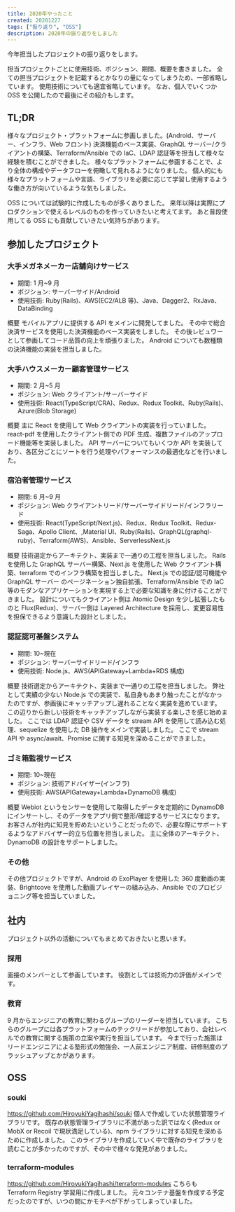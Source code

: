 ```yaml
---
title: 2020年やったこと
created: 20201227
tags: ["振り返り", "OSS"]
description: 2020年の振り返りをしました
---
```


今年担当したプロジェクトの振り返りをします。

担当プロジェクトごとに使用技術、ポジション、期間、概要を書きました。
全ての担当プロジェクトを記載するとかなりの量になってしまうため、一部省略しています。
使用技術についても適宜省略しています。
なお、個人でいくつか OSS を公開したので最後にその紹介もします。

## TL;DR
様々なプロジェクト・プラットフォームに参画しました。(Android、サーバー、インフラ、Web フロント)
決済機能のベース実装、GraphQL サーバー/クライアントの構築、Terraform/Ansible での IaC、LDAP 認証等を担当して様々な経験を積むことができました。
様々なプラットフォームに参画することで、より全体の構成やデータフローを俯瞰して見れるようになりました。
個人的にも様々なプラットフォームや言語、ライブラリを必要に応じて学習し使用するような働き方が向いているような気もしました。

OSS については試験的に作成したものが多くありました。
来年以降は実際にプロダクションで使えるレベルのものを作っていきたいと考えてます。
あと普段使用してる OSS にも貢献していきたい気持ちがあります。

## 参加したプロジェクト
### 大手メガネメーカー店舗向けサービス
- 期間: 1 月~9 月
- ポジション: サーバーサイド/Android
- 使用技術: Ruby(Rails)、AWS(EC2/ALB 等)、Java、Dagger2、RxJava、DataBinding

概要
モバイルアプリに提供する API をメインに開発してました。
その中で総合決済サービスを使用した決済機能のベース実装をしました。
その後レビュワーとして参画してコード品質の向上を頑張りました。
Android についても数種類の決済機能の実装を担当しました。

### 大手ハウスメーカー顧客管理サービス
- 期間: 2 月~5 月
- ポジション: Web クライアント/サーバーサイド
- 使用技術: React(TypeScript/CRA)、Redux、Redux Toolkit、Ruby(Rails)、Azure(Blob Storage)

概要
主に React を使用して Web クライアントの実装を行っていました。
react-pdf を使用したクライアント側での PDF 生成、複数ファイルのアップロード機能等を実装しました。
API サーバーについてもいくつか API を実装しており、各区分ごとにソートを行う処理やパフォーマンスの最適化などを行いました。

### 宿泊者管理サービス
- 期間: 6 月~9 月
- ポジション: Web クライアントリード/サーバーサイドリード/インフラリード
- 使用技術: React(TypeScript/Next.js)、Redux、Redux Toolkit、Redux-Saga、Apollo Client、,Material UI、Ruby(Rails)、GraphQL(graphql-ruby)、Terraform(AWS)、Ansible、ServerlessNext.js

概要
技術選定からアーキテクト、実装まで一通りの工程を担当しました。
Rails を使用した GraphQL サーバー構築、Next.js を使用した Web クライアント構築、terraform でのインフラ構築を担当しました。
Next.js での認証/認可機能や GraphQL サーバー のページネーション独自拡張、Terraform/Ansible での IaC 等のモダンなアプリケーションを実現する上で必要な知識を身に付けることができました。
設計についてもクライアント側は Atomic Design を少し拡張したものと Flux(Redux)、サーバー側は Layered Architecture を採用し、変更容易性を担保できるよう意識した設計としました。

### 認証認可基盤システム
- 期間: 10~現在
- ポジション: サーバーサイドリード/インフラ
- 使用技術: Node.js、AWS(APIGateway+Lambda+RDS 構成)

概要
技術選定からアーキテクト、実装まで一通りの工程を担当しました。
弊社として実績の少ない Node.js での実装で、私自身もあまり触ったことがなかったのですが、参画後にキャッチアップし遅れることなく実装を進めています。
この辺りから新しい技術をキャッチアップしながら実装する楽しさを感じ始めました。
ここでは LDAP 認証や CSV データを stream API を使用して読み込む処理、sequelize を使用した DB 操作をメインで実装しました。
ここで stream API や async/await、Promise に関する知見を深めることができました。

### ゴミ箱監視サービス
- 期間: 10~現在
- ポジション: 技術アドバイザー(インフラ)
- 使用技術: AWS(APIGateway+Lambda+DynamoDB 構成)

概要
Webiot というセンサーを使用して取得したデータを定期的に DynamoDB にインサートし、そのデータをアプリ側で整形/確認するサービスになります。
お客さんが社内に知見を貯めたいということだったので、必要な際にサポートするようなアドバイザー的立ち位置を担当しました。
主に全体のアーキテクト、 DynamoDB の設計をサポートしました。

### その他
その他プロジェクトですが、Android の ExoPlayer を使用した 360 度動画の実装、Brightcove を使用した動画プレイヤーの組み込み、Ansible でのプロビジョニング等を担当していました。

## 社内
プロジェクト以外の活動についてもまとめておきたいと思います。

### 採用
面接のメンバーとして参画しています。
役割としては技術力の評価がメインです。

### 教育
9 月からエンジニアの教育に関わるグループのリーダーを担当しています。
こちらのグループには各プラットフォームのテックリードが参加しており、会社レベルでの教育に関する施策の立案や実行を担当しています。
今まで行った施策はリードエンジニアによる塾形式の勉強会、一人前エンジニア制度、研修制度のプラッシュアップとかがあります。

## OSS
### souki
https://github.com/HiroyukiYagihashi/souki
個人で作成していた状態管理ライブラリです。
既存の状態管理ライブラリに不満があった訳ではなく(Redux or MobX or Recoil で現状満足している)、npm ライブラリに対する知見を深めるために作成しました。
このライブラリを作成していく中で既存のライブラリを読むことが多かったのですが、その中で様々な発見がありました。


### terraform-modules
https://github.com/HiroyukiYagihashi/terraform-modules
こちらも Terraform Registry 学習用に作成しました。
元々コンテナ基盤を作成する予定だったのですが、いつの間にかモチベが下がってしまっていました。
